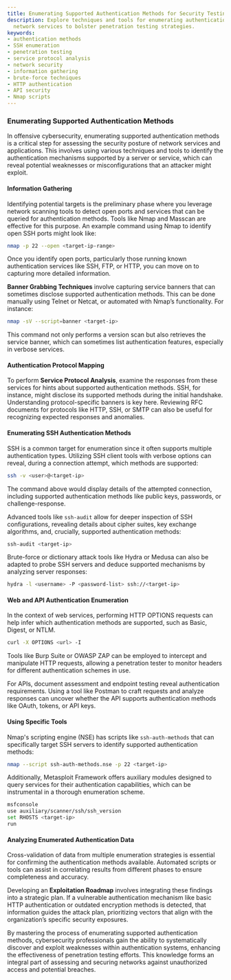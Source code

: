 ```yaml
---
title: Enumerating Supported Authentication Methods for Security Testing
description: Explore techniques and tools for enumerating authentication methods in
  network services to bolster penetration testing strategies.
keywords:
- authentication methods
- SSH enumeration
- penetration testing
- service protocol analysis
- network security
- information gathering
- brute-force techniques
- HTTP authentication
- API security
- Nmap scripts
---
```


### Enumerating Supported Authentication Methods

In offensive cybersecurity, enumerating supported authentication methods is a critical step for assessing the security posture of network services and applications. This involves using various techniques and tools to identify the authentication mechanisms supported by a server or service, which can reveal potential weaknesses or misconfigurations that an attacker might exploit.

#### Information Gathering

Identifying potential targets is the preliminary phase where you leverage network scanning tools to detect open ports and services that can be queried for authentication methods. Tools like Nmap and Masscan are effective for this purpose. An example command using Nmap to identify open SSH ports might look like:

```bash
nmap -p 22 --open <target-ip-range>
```

Once you identify open ports, particularly those running known authentication services like SSH, FTP, or HTTP, you can move on to capturing more detailed information.

**Banner Grabbing Techniques** involve capturing service banners that can sometimes disclose supported authentication methods. This can be done manually using Telnet or Netcat, or automated with Nmap’s functionality. For instance:

```bash
nmap -sV --script=banner <target-ip>
```

This command not only performs a version scan but also retrieves the service banner, which can sometimes list authentication features, especially in verbose services.

#### Authentication Protocol Mapping

To perform **Service Protocol Analysis**, examine the responses from these services for hints about supported authentication methods. SSH, for instance, might disclose its supported methods during the initial handshake. Understanding protocol-specific banners is key here. Reviewing RFC documents for protocols like HTTP, SSH, or SMTP can also be useful for recognizing expected responses and anomalies.

#### Enumerating SSH Authentication Methods

SSH is a common target for enumeration since it often supports multiple authentication types. Utilizing SSH client tools with verbose options can reveal, during a connection attempt, which methods are supported:

```bash
ssh -v <user>@<target-ip>
```

The command above would display details of the attempted connection, including supported authentication methods like public keys, passwords, or challenge-response.

Advanced tools like `ssh-audit` allow for deeper inspection of SSH configurations, revealing details about cipher suites, key exchange algorithms, and, crucially, supported authentication methods:

```bash
ssh-audit <target-ip>
```

Brute-force or dictionary attack tools like Hydra or Medusa can also be adapted to probe SSH servers and deduce supported mechanisms by analyzing server responses:

```bash
hydra -l <username> -P <password-list> ssh://<target-ip>
```

#### Web and API Authentication Enumeration

In the context of web services, performing HTTP OPTIONS requests can help infer which authentication methods are supported, such as Basic, Digest, or NTLM.

```bash
curl -X OPTIONS <url> -I
```

Tools like Burp Suite or OWASP ZAP can be employed to intercept and manipulate HTTP requests, allowing a penetration tester to monitor headers for different authentication schemes in use.

For APIs, document assessment and endpoint testing reveal authentication requirements. Using a tool like Postman to craft requests and analyze responses can uncover whether the API supports authentication methods like OAuth, tokens, or API keys.

#### Using Specific Tools

Nmap's scripting engine (NSE) has scripts like `ssh-auth-methods` that can specifically target SSH servers to identify supported authentication methods:

```bash
nmap --script ssh-auth-methods.nse -p 22 <target-ip>
```

Additionally, Metasploit Framework offers auxiliary modules designed to query services for their authentication capabilities, which can be instrumental in a thorough enumeration scheme.

```bash
msfconsole
use auxiliary/scanner/ssh/ssh_version
set RHOSTS <target-ip>
run
```

#### Analyzing Enumerated Authentication Data

Cross-validation of data from multiple enumeration strategies is essential for confirming the authentication methods available. Automated scripts or tools can assist in correlating results from different phases to ensure completeness and accuracy.

Developing an **Exploitation Roadmap** involves integrating these findings into a strategic plan. If a vulnerable authentication mechanism like basic HTTP authentication or outdated encryption methods is detected, that information guides the attack plan, prioritizing vectors that align with the organization’s specific security exposures.

By mastering the process of enumerating supported authentication methods, cybersecurity professionals gain the ability to systematically discover and exploit weaknesses within authentication systems, enhancing the effectiveness of penetration testing efforts. This knowledge forms an integral part of assessing and securing networks against unauthorized access and potential breaches.
